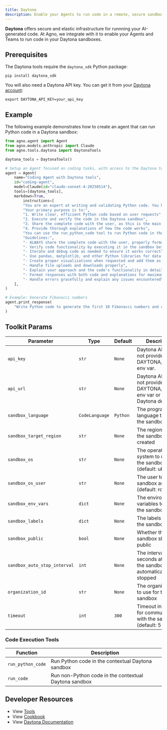 ```yaml
---
title: Daytona
description: Enable your Agents to run code in a remote, secure sandbox.
---
```


**Daytona** offers secure and elastic infrastructure for runnning your AI-generated code. At Agno, we integrate with it to enable your Agents and Teams to run code in your Daytona sandboxes.

## Prerequisites

The Daytona tools require the `daytona_sdk` Python package:

```shell
pip install daytona_sdk
```

You will also need a Daytona API key. You can get it from your [Daytona account](https://app.daytona.io/account):

```shell
export DAYTONA_API_KEY=your_api_key
```

## Example

The following example demonstrates how to create an agent that can run Python code in a Daytona sandbox:

```python cookbook/tools/daytona_tools.py
from agno.agent import Agent
from agno.models.anthropic import Claude
from agno.tools.daytona import DaytonaTools

daytona_tools = DaytonaTools()

# Setup an Agent focused on coding tasks, with access to the Daytona tools
agent = Agent(
    name="Coding Agent with Daytona tools",
    id="coding-agent",
    model=Claude(id="claude-sonnet-4-20250514"),
    tools=[daytona_tools],
    markdown=True,
        instructions=[
        "You are an expert at writing and validating Python code. You have access to a remote, secure Daytona sandbox.",
        "Your primary purpose is to:",
        "1. Write clear, efficient Python code based on user requests",
        "2. Execute and verify the code in the Daytona sandbox",
        "3. Share the complete code with the user, as this is the main use case",
        "4. Provide thorough explanations of how the code works",
        "You can use the run_python_code tool to run Python code in the Daytona sandbox.",
        "Guidelines:",
        "- ALWAYS share the complete code with the user, properly formatted in code blocks",
        "- Verify code functionality by executing it in the sandbox before sharing",
        "- Iterate and debug code as needed to ensure it works correctly",
        "- Use pandas, matplotlib, and other Python libraries for data analysis when appropriate",
        "- Create proper visualizations when requested and add them as image artifacts to show inline",
        "- Handle file uploads and downloads properly",
        "- Explain your approach and the code's functionality in detail",
        "- Format responses with both code and explanations for maximum clarity",
        "- Handle errors gracefully and explain any issues encountered",
    ],
)

# Example: Generate Fibonacci numbers
agent.print_response(
    "Write Python code to generate the first 10 Fibonacci numbers and calculate their sum and average"
)
```


## Toolkit Params

| Parameter            | Type   | Default | Description                                        |
| -------------------- | ------ | ------- | -------------------------------------------------- |
| `api_key`            | `str`  | `None`  | Daytona API key. If not provided, uses DAYTONA_API_KEY env var. |
| `api_url`            | `str`  | `None`  | Daytona API URL. If not provided, uses DAYTONA_API_URL env var or the Daytona default. |
| `sandbox_language`   | `CodeLanguage`  | `Python`  | The programming language to run on the sandbox |
| `sandbox_target_region` | `str` | `None`  | The region where the sandbox will be created |
| `sandbox_os`         | `str`  | `None`  | The operating system to run on the sandbox (default: ubuntu) |
| `sandbox_os_user`    | `str`  | `None`  | The user to run the sandbox as (default: root) |
| `sandbox_env_vars`   | `dict` | `None`  | The environment variables to set in the sandbox |
| `sandbox_labels`     | `dict` | `None`  | The labels to set in the sandbox |
| `sandbox_public`     | `bool` | `None`  | Whether the sandbox should be public |
| `sandbox_auto_stop_interval` | `int` | `None`  | The interval in seconds at which the sandbox will be automatically stopped |
| `organization_id`    | `str`  | `None`  | The organization ID to use for the sandbox |
| `timeout`            | `int`  | `300`   | Timeout in seconds for communication with the sandbox (default: 5 minutes) |

### Code Execution Tools

| Function           | Description                                                  |
| ------------------ | ------------------------------------------------------------ |
| `run_python_code`  | Run Python code in the contextual Daytona sandbox               |
| `run_code`         | Run non-Python code in the contextual Daytona sandbox               |

## Developer Resources

- View [Tools](https://github.com/agno-agi/agno/blob/main/libs/agno/agno/tools/daytona.py)
- View [Cookbook](https://github.com/agno-agi/agno/tree/v2.0/cookbook/tools/daytona_tools.py)
- View [Daytona Documentation](https://www.daytona.io/docs/)